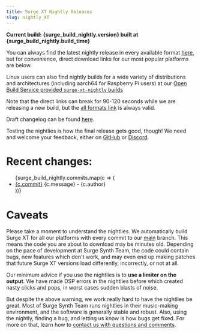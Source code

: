 ```yaml
---
title: Surge XT Nightly Releases
slug: nightly_XT
---
```



**Current build: {surge_build_nightly.version} built at {surge_build_nightly.build_time}**

You can always find the latest nightly release in every available format [here](https://github.com/surge-synthesizer/surge/releases/tag/Nightly), but for convenience, direct download links for our most popular platforms are below.

<DownloadsNightly />

Linux users can also find nightly builds for a wide variety of distributions and architectures (including aarch64 for Raspberry Pi users) at our [Open Build Service provided `surge-xt-nightly` builds](https://software.opensuse.org//download.html?project=home%3Asurge-synth-team&package=surge-xt-nightly)

Note that the direct links can break for 90-120 seconds while we are releasing a new build, but the [all formats link](https://github.com/surge-synthesizer/surge/releases/tag/Nightly) is always valid.

Draft changelog can be found [here](/nightlychangelog).

Testing the nightlies is how the final release gets good, though! We need and welcome your feedback, either on [GitHub](https://github.com/surge-synthesizer/surge/issues) or
[Discord](https://discord.gg/spGANHw).

# Recent changes:

<ul>
  {surge_build_nightly.commits.map(c => (
    <li key={c.commit}>
        <a href={`https://github.com/surge-synthesizer/surge/commit/${c.commit}`}>{c.commit}</a> {c.message} - {c.author}
    </li>
  ))}
</ul>

# Caveats

Please take a moment to understand the nightlies. We automatically build Surge XT for all our
platforms with every commit to our [main](https://github.com/surge-synthesizer/surge) branch. This means
the code you are about to download may be minutes old. Depending on the pace of development at Surge Synth Team,
the code could contain bugs, new features which don't work, and may even end up making patches that
future Surge XT versions load differently, incorrectly, or not at all.

Our minimum advice if you use the nightlies is to **use a limiter on the output**. We have made DSP errors in the nightlies before
which created nasty clicks and pops, in worst cases sudden blasts of noise.

But despite the above warning, we work really hard to have the nightlies be great. Most of Surge Synth Team runs nightlies in their
music-making environment, and the software is generally stable and robust. Also, using the nightly, finding a bug, and letting us
know is how bugs get fixed. For more on that, learn how to [contact us with questions and comments](/feedback).
